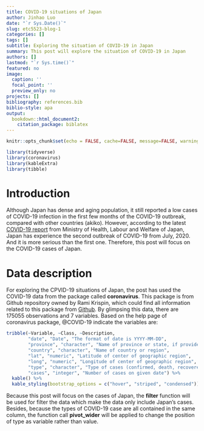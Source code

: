 ```yaml
---
title: COVID-19 situations of Japan
author: Jinhao Luo
date: "`r Sys.Date()`"
slug: etc5523-blog-1
categories: []
tags: []
subtitle: Exploring the situation of COVID-19 in Japan
summary: This post will explore the situation of COVID-19 in Japan
authors: []
lastmod: "`r Sys.time()`"
featured: no
image:
  caption: ''
  focal_point: ''
  preview_only: no
projects: []
bibliography: references.bib
biblio-style: apa
output: 
  bookdown::html_document2:
    citation_package: biblatex
---
```


```r
knitr::opts_chunk$set(echo = FALSE, cache=FALSE, message=FALSE, warning=FALSE)

library(tidyverse)
library(coronavirus)
library(kableExtra)
library(tibble)
```


# Introduction

Although Japan has dense and aging population, it still reported a low cases of COVID-19 infection in the first few months of the COVID-19 outbreak, compared with other countries (akiko). However, according to the latest [COVID-19 report](https://www.mhlw.go.jp/content/10900000/000666371.pdf) from Ministry of Health, Labour and Welfare of Japan, Japan has experience the second outbreak of COVID-19 from July, 2020. And it is more serious than the first one. Therefore, this post will focus on the COVID-19 cases of Japan. 

# Data description

For exploring the CPVID-19 situations of Japan, the post has used the COVID-19 data from the package called **coronavirus**. This package is from Github repository owned by Rami Krispin, which could find all information related to this package from [Github](https://github.com/RamiKrispin/coronavirus). By glimpsing this data, there are 175055 observations and 7 variables. Based on the help page of coronavirus package, @COVID-19 indicate the variables are: 

```r
tribble(~Variable, ~Class, ~Description,
        "date", "Date", "The format of date is YYYY-MM-DD",
        "province", "character", "Name of province or state, if provided",
        "country", "character", "Name of country or region",
        "lat", "numeric", "Latitude of center of geographic region",
        "long", "numeric", "Longitude of center of geographic region",
        "type", "character", "Type of cases (confirmed, death, recovered)",
        "cases", "integer", "Number of cases on given date") %>% 
  kable() %>% 
  kable_styling(bootstrap_options = c("hover", "striped", "condensed"))
```

Because this post will focus on the cases of Japan, the **filter** function will be used for filter the data which make the data only include Japan's cases. Besides, because the types of COVID-19 case are all contained in the same column, the function call **pivot_wider** will be applied to change the position of type as variable rather than value.

